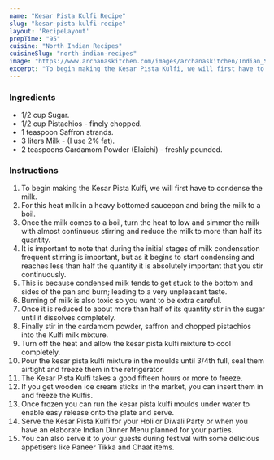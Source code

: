 ---
name: "Kesar Pista Kulfi Recipe"
slug: "kesar-pista-kulfi-recipe"
layout: 'RecipeLayout'
prepTime: "95"
cuisine: "North Indian Recipes"
cuisineSlug: "north-indian-recipes"
image: "https://www.archanaskitchen.com/images/archanaskitchen/Indian_Sweets_Mithai/Kesar_Pista_Kulfi_Recipe_Indian_Ice_Cream-1-2.jpg"
excerpt: "To begin making the Kesar Pista Kulfi, we will first have to condense the milk"
---

### Ingredients

- 1/2 cup Sugar.
- 1/2 cup Pistachios - finely chopped.
- 1 teaspoon Saffron strands.
- 3 liters Milk - (I use 2% fat).
- 2 teaspoons Cardamom Powder (Elaichi) - freshly pounded.

### Instructions

1. To begin making the Kesar Pista Kulfi, we will first have to condense the milk.
1. For this heat milk in a heavy bottomed saucepan and bring the milk to a boil.
1. Once the milk comes to a boil, turn the heat to low and simmer the milk with almost continuous stirring and reduce the milk to more than half its quantity.
1. It is important to note that during the initial stages of milk condensation frequent stirring is important, but as it begins to start condensing and reaches less than half the quantity it is absolutely important that you stir continuously.
1. This is because condensed milk tends to get stuck to the bottom and sides of the pan and burn; leading to a very unpleasant taste.
1. Burning of milk is also toxic so you want to be extra careful.
1. Once it is reduced to about more than half of its quantity stir in the sugar until it dissolves completely.
1. Finally stir in the cardamom powder, saffron and chopped pistachios into the Kulfi milk mixture.
1. Turn off the heat and allow the kesar pista kulfi mixture to cool completely.
1. Pour the kesar pista kulfi mixture in the moulds until 3/4th full, seal them airtight and freeze them in the refrigerator.
1. The Kesar Pista Kulfi takes a good fifteen hours or more to freeze.
1.  If you get wooden ice cream sticks in the market, you can insert them in and freeze the Kulfis.
1. Once frozen you can run the kesar pista kulfi moulds under water to enable easy release onto the plate and serve.
1. Serve the Kesar Pista Kulfi for your Holi or Diwali Party or when you have an elaborate Indian Dinner Menu planned for your parties.
1. You can also serve it to your guests during festival with some delicious appetisers like Paneer Tikka and Chaat items.
